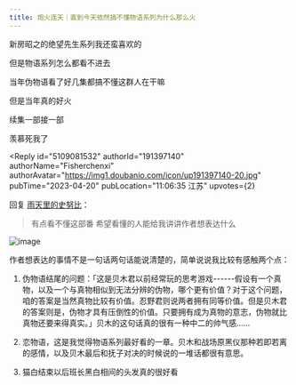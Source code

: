 ```yaml
---
title: 炮火连天｜直到今天依然搞不懂物语系列为什么那么火
---
```



<Forum groupName="动画番剧" groupUrl="https://www.douban.com/group/596353/" archivedAt="2025-05-16T14:36:06.520Z">
  <Post
    id="287067384"
    title="炮火连天｜直到今天依然搞不懂物语系列为什么那么火"
    url="https://www.douban.com/group/topic/287067384/?_spm_id=MTM0OTYxODAx"
    pubTime="2023-11-04"
    highlightUserId="191397140"
  >
新房昭之的绝望先生系列我还蛮喜欢的

但是物语系列怎么都看不进去

当年伪物语看了好几集都搞不懂这群人在干嘛

但是当年真的好火

续集一部接一部

羡慕死我了

<Reply
  id="5109081532"
  authorId="191397140"
  authorName="Fisherchenxi"
  authorAvatar="https://img1.doubanio.com/icon/up191397140-20.jpg"
  pubTime="2023-04-20"
  pubLocation="11:06:35 江苏"
  upvotes={2}
>
回复 [雨天里的史努比](https://www.douban.com/people/127345568/)：
> 有点看不懂这部番 希望看懂的人能给我讲讲作者想表达什么

![image](https://img1.doubanio.com/view/richtext/large/public/p528343239.jpg)

作者想表达的事情不是一句话两句话能说清楚的，简单说说我比较有感触两个点：

1.  伪物语结尾的问题：「这是贝木君以前经常玩的思考游戏------假设有一个真物，以及一个与真物相似到无法分辨的伪物，哪个更有价值？对于这个问题，咱的答案是当然真物比较有价值。忍野君则说两者拥有同等价值。但是贝木君的答案则是，伪物才具有压倒性的价值。只要拥有成为真物的意志，伪物就比真物还要来得真实。」贝木的这句话真的很有一种中二的帅气感......

2.  恋物语，这是我觉得物语系列最好看的一章。贝木和战场原黑仪那种若即若离的感情，以及贝木最后和抚子对决的时候说的一堆话都很有意思。

3.  猫白结束以后班长黑白相间的头发真的很好看
</Reply>
  </Post>
</Forum>
